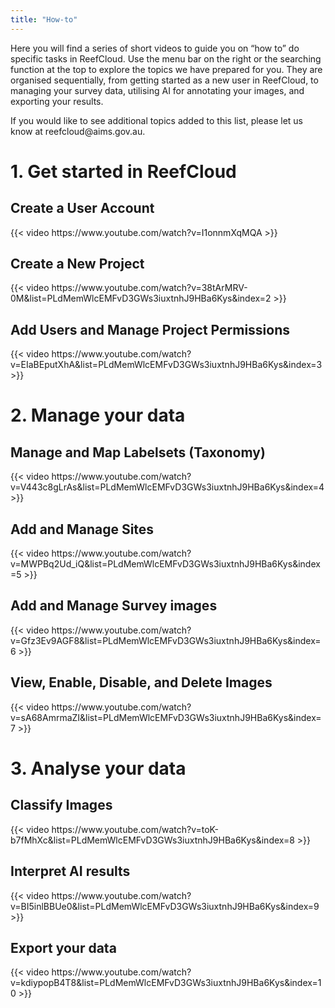 ```yaml
---
title: "How-to"
---
```


Here you will find a series of short videos to guide you on "how to" do specific tasks in ReefCloud. Use the menu bar on the right or the searching function at the top to explore the topics we have prepared for you. They are organised sequentially, from getting started as a new user in ReefCloud, to managing your survey data, utilising AI for annotating your images, and exporting your results.

If you would like to see additional topics added to this list, please let us know at reefcloud\@aims.gov.au.

# 1. Get started in ReefCloud

## Create a User Account

{{< video https://www.youtube.com/watch?v=I1onnmXqMQA >}}

## Create a New Project

{{< video https://www.youtube.com/watch?v=38tArMRV-0M&list=PLdMemWlcEMFvD3GWs3iuxtnhJ9HBa6Kys&index=2 >}}

## Add Users and Manage Project Permissions

{{< video https://www.youtube.com/watch?v=EIaBEputXhA&list=PLdMemWlcEMFvD3GWs3iuxtnhJ9HBa6Kys&index=3 >}}

# 2. Manage your data

## Manage and Map Labelsets (Taxonomy)

{{< video https://www.youtube.com/watch?v=V443c8gLrAs&list=PLdMemWlcEMFvD3GWs3iuxtnhJ9HBa6Kys&index=4 >}}

## Add and Manage Sites

{{< video https://www.youtube.com/watch?v=MWPBq2Ud_iQ&list=PLdMemWlcEMFvD3GWs3iuxtnhJ9HBa6Kys&index=5 >}}

## Add and Manage Survey images

{{< video https://www.youtube.com/watch?v=Gfz3Ev9AGF8&list=PLdMemWlcEMFvD3GWs3iuxtnhJ9HBa6Kys&index=6 >}}

## View, Enable, Disable, and Delete Images

{{< video https://www.youtube.com/watch?v=sA68AmrmaZI&list=PLdMemWlcEMFvD3GWs3iuxtnhJ9HBa6Kys&index=7 >}}

# 3. Analyse your data

## Classify Images

{{< video https://www.youtube.com/watch?v=toK-b7fMhXc&list=PLdMemWlcEMFvD3GWs3iuxtnhJ9HBa6Kys&index=8 >}}

## Interpret AI results

{{< video https://www.youtube.com/watch?v=BI5inlBBUe0&list=PLdMemWlcEMFvD3GWs3iuxtnhJ9HBa6Kys&index=9 >}}

## Export your data

{{< video https://www.youtube.com/watch?v=kdiypopB4T8&list=PLdMemWlcEMFvD3GWs3iuxtnhJ9HBa6Kys&index=10 >}}
